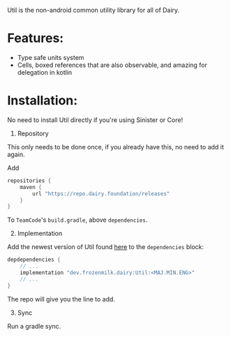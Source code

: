 <Note>Util is the non-android common utility library for all of Dairy.</Note>

# Features:

- Type safe units system
- Cells, boxed references that are also observable, and amazing for delegation
  in kotlin

# Installation:

<Note>No need to install Util directly if you're using Sinister or Core!</Note>

1. Repository

<Info>
This only needs to be done once, if you already have this, no need to add it
again.
</Info>

Add

```gradle
repositories {
	maven {
		url "https://repo.dairy.foundation/releases"
	}
}
```

To `TeamCode`'s `build.gradle`, above `dependencies`.

2. Implementation

Add the newest version of Util found
[here](https://repo.dairy.foundation/#/releases/dev/frozenmilk/dairy/Util) to
the `dependencies` block:

```gradle
depdependencies {
	// ...
	implementation "dev.frozenmilk.dairy:Util:<MAJ.MIN.ENG>"
	// ...
}
```

The repo will give you the line to add.

3. Sync

Run a gradle sync.
